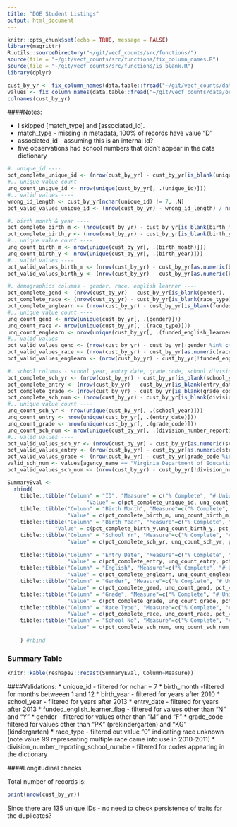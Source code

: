 ```yaml
---
title: "DOE Student Listings"
output: html_document
---
```


```r
knitr::opts_chunk$set(echo = TRUE, message = FALSE)
library(magrittr)
R.utils::sourceDirectory("~/git/vecf_counts/src/functions/")
source(file = "~/git/vecf_counts/src/functions/fix_column_names.R")
source(file = "~/git/vecf_counts/src/functions/is_blank.R")
library(dplyr)

cust_by_yr <- fix_column_names(data.table::fread("~/git/vecf_counts/data/original/q4/DOE/Unique Students Listing.csv", colClasses = "character"))
values <- fix_column_names(data.table::fread("~/git/vecf_counts/data/original/ExportedValues.csv"))
colnames(cust_by_yr)
```

####Notes: 

* I skipped [match_type] and [associated_id].  
+ match_type - missing in metadata, 100% of records have value "D"
+ associated_id - assuming this is an internal id? 
* five observations had school numbers that didn't appear in the data dictionary 

```r
#. unique_id ----
pct_complete_unique_id <- (nrow(cust_by_yr) - cust_by_yr[is_blank(unique_id), .N]) / nrow(cust_by_yr)
#.. unique value count ----
unq_count_unique_id <- nrow(unique(cust_by_yr[, .(unique_id)]))
#.. valid values ----
wrong_id_length <- cust_by_yr[nchar(unique_id) != 7, .N]
pct_valid_values_unique_id <- (nrow(cust_by_yr) - wrong_id_length) / nrow(cust_by_yr)

#. birth month & year ----
pct_complete_birth_m <- (nrow(cust_by_yr) - cust_by_yr[is_blank(birth_month), .N]) / nrow(cust_by_yr)
pct_complete_birth_y <- (nrow(cust_by_yr) - cust_by_yr[is_blank(birth_year), .N]) / nrow(cust_by_yr)
#.. unique value count ----
unq_count_birth_m <- nrow(unique(cust_by_yr[, .(birth_month)]))
unq_count_birth_y <- nrow(unique(cust_by_yr[, .(birth_year)]))
#.. valid values ----
pct_valid_values_birth_m <- (nrow(cust_by_yr) - cust_by_yr[as.numeric(birth_month) < 1| as.numeric(birth_month) > 12, .N]) / nrow(cust_by_yr)
pct_valid_values_birth_y <- (nrow(cust_by_yr) - cust_by_yr[as.numeric(birth_year) < 2010, .N]) / nrow(cust_by_yr)

#. demographics columns - gender, race, english learner ----
pct_complete_gend <- (nrow(cust_by_yr) - cust_by_yr[is_blank(gender), .N]) / nrow(cust_by_yr)
pct_complete_race <- (nrow(cust_by_yr) - cust_by_yr[is_blank(race_type), .N]) / nrow(cust_by_yr)
pct_complete_englearn <- (nrow(cust_by_yr) - cust_by_yr[is_blank(funded_english_learner_flag), .N]) / nrow(cust_by_yr)
#.. unique value count ----
unq_count_gend <- nrow(unique(cust_by_yr[, .(gender)]))
unq_count_race <- nrow(unique(cust_by_yr[, .(race_type)]))
unq_count_englearn <- nrow(unique(cust_by_yr[, .(funded_english_learner_flag)]))
#.. valid values ----
pct_valid_values_gend <- (nrow(cust_by_yr) - cust_by_yr[!gender %in% c("F", "M"), .N]) / nrow(cust_by_yr)
pct_valid_values_race <- (nrow(cust_by_yr) - cust_by_yr[as.numeric(race_type) == 0, .N]) / nrow(cust_by_yr)
pct_valid_values_englearn <- (nrow(cust_by_yr) - cust_by_yr[!funded_english_learner_flag %in% c("N", "Y"), .N]) / nrow(cust_by_yr)

#. school columns - school year, entry date, grade code, school division ----
pct_complete_sch_yr <- (nrow(cust_by_yr) - cust_by_yr[is_blank(school_year), .N]) / nrow(cust_by_yr)
pct_complete_entry <- (nrow(cust_by_yr) - cust_by_yr[is_blank(entry_date), .N]) / nrow(cust_by_yr)
pct_complete_grade <- (nrow(cust_by_yr) - cust_by_yr[is_blank(grade_code), .N]) / nrow(cust_by_yr)
pct_complete_sch_num <- (nrow(cust_by_yr) - cust_by_yr[is_blank(division_number_reporting_school_numbe), .N]) / nrow(cust_by_yr)
#.. unique value count ----
unq_count_sch_yr <- nrow(unique(cust_by_yr[, .(school_year)]))
unq_count_entry <- nrow(unique(cust_by_yr[, .(entry_date)]))
unq_count_grade <- nrow(unique(cust_by_yr[, .(grade_code)]))
unq_count_sch_num <- nrow(unique(cust_by_yr[, .(division_number_reporting_school_numbe)]))
#.. valid values ----
pct_valid_values_sch_yr <- (nrow(cust_by_yr) - cust_by_yr[as.numeric(school_year) < 2013, .N]) / nrow(cust_by_yr)
pct_valid_values_entry <- (nrow(cust_by_yr) - cust_by_yr[as.numeric(stringr::str_sub(entry_date, start = 1L, end = 4L)) <2013, .N]) / nrow(cust_by_yr)
pct_valid_values_grade <- (nrow(cust_by_yr) - cust_by_yr[grade_code %in% c("KG", "PK"), .N]) / nrow(cust_by_yr)
valid_sch_num <- values[agency_name == "Virginia Department of Education"][view_name == "Student Records"][column_name == "Division Number - Reporting School Number"][,value]
pct_valid_values_sch_num <- (nrow(cust_by_yr) - cust_by_yr[!division_number_reporting_school_numbe %in% valid_sch_num, .N]) / nrow(cust_by_yr)


```


```r

SummaryEval <- 
  rbind(
    tibble::tibble("Column" = "ID", "Measure" = c("% Complete", "# Unique", "% Valid "), 
                         "Value" = c(pct_complete_unique_id, unq_count_unique_id, pct_valid_values_unique_id)),
    tibble::tibble("Column" = "Birth Month", "Measure"=c("% Complete", "# Unique", "% Valid "),
                   "Value" = c(pct_complete_birth_m, unq_count_birth_m, pct_valid_values_birth_m)),
    tibble::tibble("Column" = "Birth Year", "Measure"=c("% Complete", "# Unique", "% Valid "),
               "Value" = c(pct_complete_birth_y,unq_count_birth_y, pct_valid_values_birth_y)),
    tibble::tibble("Column" = "School Yr", "Measure"=c("% Complete", "# Unique", "% Valid "),
                   "Value" = c(pct_complete_sch_yr, unq_count_sch_yr, pct_valid_values_sch_yr)),
    
    tibble::tibble("Column" = "Entry Date", "Measure"=c("% Complete", "# Unique", "% Valid "),
                   "Value" = c(pct_complete_entry, unq_count_entry, pct_valid_values_entry)),
    tibble::tibble("Column" = "English", "Measure"=c("% Complete", "# Unique", "% Valid "),
                   "Value" = c(pct_complete_englearn, unq_count_englearn, pct_valid_values_englearn)),
    tibble::tibble("Column" = "Gender", "Measure"=c("% Complete", "# Unique", "% Valid "),
                   "Value" = c(pct_complete_gend, unq_count_gend, pct_valid_values_gend)),
    tibble::tibble("Column" = "Grade", "Measure"=c("% Complete", "# Unique", "% Valid "),
                   "Value" = c(pct_complete_grade, unq_count_grade, pct_valid_values_grade)),
    tibble::tibble("Column" = "Race Type", "Measure"=c("% Complete", "# Unique", "% Valid "),
                   "Value" = c(pct_complete_race, unq_count_race, pct_valid_values_race)),
    tibble::tibble("Column" = "School No", "Measure"=c("% Complete", "# Unique", "% Valid "),
                   "Value" = c(pct_complete_sch_num, unq_count_sch_num, pct_valid_values_sch_num))
    
    ) #rbind  

```

### Summary Table

```R
knitr::kable(reshape2::recast(SummaryEval, Column~Measure))
```

####Validations: 
* unique_id - filtered for nchar = 7
* birth_month -filtered for months betweeen 1 and 12 
* birth_year - filtered for years after 2010
* school_year - filtered for years after 2013 
* entry_date - filtered for years after 2013
* funded_english_learner_flag - filtered for values other than "N" and "Y"
* gender - filtered for values other than "M" and "F"
* grade_code - filtered for values other than "PK" (prekindergarten) and "KG" (kindergarten)
* race_type - filtered out value "0" indicating race unknown (note value 99 representing multiple race came into use in 2010-2011)
* division_number_reporting_school_numbe - filtered for codes appearing in the dictionary

####Longitudinal checks

Total number of records is:

```r
print(nrow(cust_by_yr))
```

Since there are 135 unique IDs - no need to check persistence of traits for the duplicates? 


